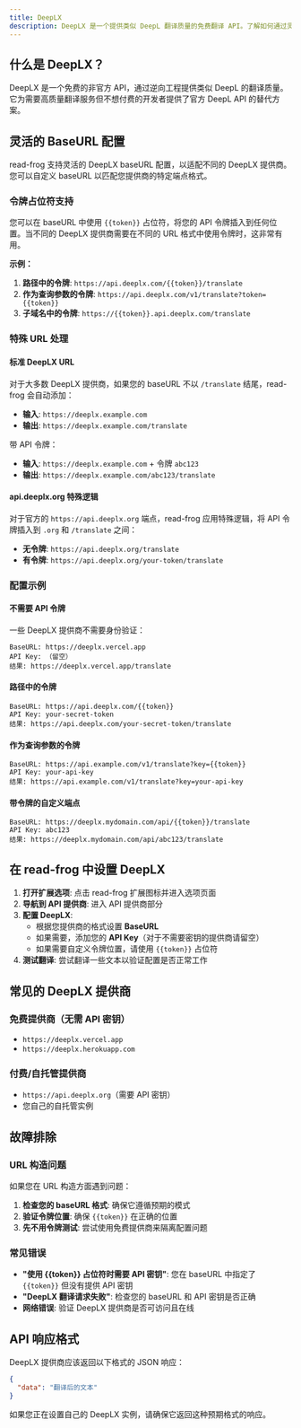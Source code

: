 ```yaml
---
title: DeepLX
description: DeepLX 是一个提供类似 DeepL 翻译质量的免费翻译 API。了解如何通过灵活的 baseURL 模式配置不同的 DeepLX 提供商。
---
```


## 什么是 DeepLX？

DeepLX 是一个免费的非官方 API，通过逆向工程提供类似 DeepL 的翻译质量。它为需要高质量翻译服务但不想付费的开发者提供了官方 DeepL API 的替代方案。

## 灵活的 BaseURL 配置

read-frog 支持灵活的 DeepLX baseURL 配置，以适配不同的 DeepLX 提供商。您可以自定义 baseURL 以匹配您提供商的特定端点格式。

### 令牌占位符支持

您可以在 baseURL 中使用 `{{token}}` 占位符，将您的 API 令牌插入到任何位置。当不同的 DeepLX 提供商需要在不同的 URL 格式中使用令牌时，这非常有用。

**示例：**

1. **路径中的令牌**: `https://api.deeplx.com/{{token}}/translate`
2. **作为查询参数的令牌**: `https://api.deeplx.com/v1/translate?token={{token}}`
3. **子域名中的令牌**: `https://{{token}}.api.deeplx.com/translate`

### 特殊 URL 处理

#### 标准 DeepLX URL

对于大多数 DeepLX 提供商，如果您的 baseURL 不以 `/translate` 结尾，read-frog 会自动添加：

- **输入**: `https://deeplx.example.com`
- **输出**: `https://deeplx.example.com/translate`

带 API 令牌：
- **输入**: `https://deeplx.example.com` + 令牌 `abc123`
- **输出**: `https://deeplx.example.com/abc123/translate`

#### api.deeplx.org 特殊逻辑

对于官方的 `https://api.deeplx.org` 端点，read-frog 应用特殊逻辑，将 API 令牌插入到 `.org` 和 `/translate` 之间：

- **无令牌**: `https://api.deeplx.org/translate`
- **有令牌**: `https://api.deeplx.org/your-token/translate`

### 配置示例

#### 不需要 API 令牌

一些 DeepLX 提供商不需要身份验证：

```
BaseURL: https://deeplx.vercel.app
API Key: （留空）
结果: https://deeplx.vercel.app/translate
```

#### 路径中的令牌

```
BaseURL: https://api.deeplx.com/{{token}}
API Key: your-secret-token
结果: https://api.deeplx.com/your-secret-token/translate
```

#### 作为查询参数的令牌

```
BaseURL: https://api.example.com/v1/translate?key={{token}}
API Key: your-api-key
结果: https://api.example.com/v1/translate?key=your-api-key
```

#### 带令牌的自定义端点

```
BaseURL: https://deeplx.mydomain.com/api/{{token}}/translate
API Key: abc123
结果: https://deeplx.mydomain.com/api/abc123/translate
```

## 在 read-frog 中设置 DeepLX

1. **打开扩展选项**: 点击 read-frog 扩展图标并进入选项页面
2. **导航到 API 提供商**: 进入 API 提供商部分
3. **配置 DeepLX**:
   - 根据您提供商的格式设置 **BaseURL**
   - 如果需要，添加您的 **API Key**（对于不需要密钥的提供商请留空）
   - 如果需要自定义令牌位置，请使用 `{{token}}` 占位符
4. **测试翻译**: 尝试翻译一些文本以验证配置是否正常工作

## 常见的 DeepLX 提供商

### 免费提供商（无需 API 密钥）
- `https://deeplx.vercel.app`
- `https://deeplx.herokuapp.com`

### 付费/自托管提供商
- `https://api.deeplx.org`（需要 API 密钥）
- 您自己的自托管实例

## 故障排除

### URL 构造问题
如果您在 URL 构造方面遇到问题：

1. **检查您的 baseURL 格式**: 确保它遵循预期的模式
2. **验证令牌位置**: 确保 `{{token}}` 在正确的位置
3. **先不用令牌测试**: 尝试使用免费提供商来隔离配置问题

### 常见错误

- **"使用 {{token}} 占位符时需要 API 密钥"**: 您在 baseURL 中指定了 `{{token}}` 但没有提供 API 密钥
- **"DeepLX 翻译请求失败"**: 检查您的 baseURL 和 API 密钥是否正确
- **网络错误**: 验证 DeepLX 提供商是否可访问且在线

## API 响应格式

DeepLX 提供商应该返回以下格式的 JSON 响应：

```json
{
  "data": "翻译后的文本"
}
```

如果您正在设置自己的 DeepLX 实例，请确保它返回这种预期格式的响应。